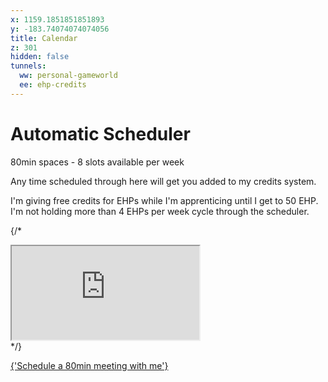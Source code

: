 ```yaml
---
x: 1159.1851851851893
y: -183.74074074074056
title: Calendar
z: 301
hidden: false
tunnels:
  ww: personal-gameworld
  ee: ehp-credits
---
```



# Automatic Scheduler

80min spaces - 8 slots available per week

Any time scheduled through here will get you added to my credits system.

I'm giving free credits for EHPs while I'm apprenticing until I get to 50 EHP. I'm not holding more than 4 EHPs per week cycle through the scheduler.

{/* <div class="relative h-830px -ml-4 w-[calc(100%_+_2rem)] overflow-hidden">
  <div class="bg-gradient-to-b from-gray-100 to-white h4 w-full absolute top-0 left-0"></div>
  <div class="bg-gradient-to-t from-gray-100 to-white h4 w-full absolute bottom-0 left-0"></div>
  <iframe class="-mt-210px w-full bg-white h-1350px" src="https://calendar.google.com/calendar/appointments/schedules/AcZssZ2tgIePrDUyx96Tul_n7ZK7PkQgIi760ZZr2h1_FfFRxIHkhd8xNCDxQQkHFUmd6aiLdWf_ZVhq?gv=true"></iframe>
</div> */}

<a class="bg-yellow-500 bg-gradient-to-b from-white/5 to-white/0 hover:(from-white/20 to-white/10) b-b-1.5 b-b-yellow-600 b-t-0.5 b-t-white shadow-sm text-shadow-[0_1px_0_#0002] text-white! no-underline! rounded-md text-base w-full block text-center mt2 px2 py1" href="https://calendar.google.com/calendar/appointments/schedules/AcZssZ2tgIePrDUyx96Tul_n7ZK7PkQgIi760ZZr2h1_FfFRxIHkhd8xNCDxQQkHFUmd6aiLdWf_ZVhq?gv=true" target="_blank">{'Schedule a 80min meeting with me'}</a>
